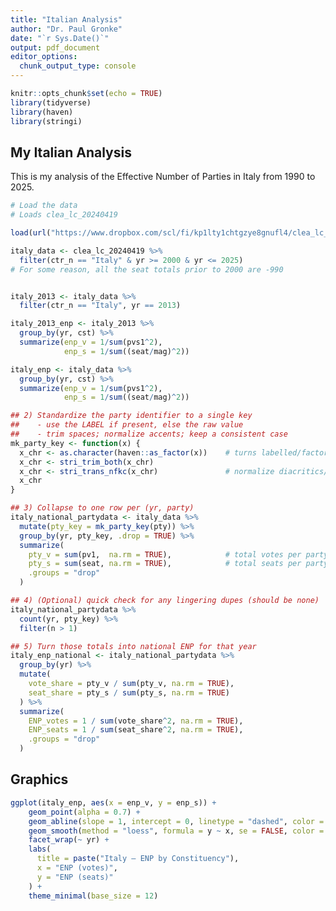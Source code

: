 ```yaml
---
title: "Italian Analysis"
author: "Dr. Paul Gronke"
date: "`r Sys.Date()`"
output: pdf_document
editor_options: 
  chunk_output_type: console
---
```


```r
knitr::opts_chunk$set(echo = TRUE)
library(tidyverse)
library(haven)
library(stringi)

```

## My Italian Analysis

This is my analysis of the Effective Number of Parties in Italy from 1990 to 2025. 


```r
# Load the data 
# Loads clea_lc_20240419

load(url("https://www.dropbox.com/scl/fi/kp1lty1chtgzye8gnufl4/clea_lc_20240419.RData?rlkey=phvtoh91a48v9jky1m1120vnw&st=h7lnys7v&dl=1"))

italy_data <- clea_lc_20240419 %>%
  filter(ctr_n == "Italy" & yr >= 2000 & yr <= 2025) 
# For some reason, all the seat totals prior to 2000 are -990 


italy_2013 <- italy_data %>%
  filter(ctr_n == "Italy", yr == 2013)

italy_2013_enp <- italy_2013 %>%
  group_by(yr, cst) %>%
  summarize(enp_v = 1/sum(pvs1^2),
            enp_s = 1/sum((seat/mag)^2))

italy_enp <- italy_data %>%
  group_by(yr, cst) %>%
  summarize(enp_v = 1/sum(pvs1^2),
            enp_s = 1/sum((seat/mag)^2))

## 2) Standardize the party identifier to a single key
##    - use the LABEL if present, else the raw value
##    - trim spaces; normalize accents; keep a consistent case
mk_party_key <- function(x) {
  x_chr <- as.character(haven::as_factor(x))    # turns labelled/factor -> labels
  x_chr <- stri_trim_both(x_chr)
  x_chr <- stri_trans_nfkc(x_chr)               # normalize diacritics/width
  x_chr
}

## 3) Collapse to one row per (yr, party)
italy_national_partydata <- italy_data %>%
  mutate(pty_key = mk_party_key(pty)) %>%
  group_by(yr, pty_key, .drop = TRUE) %>%
  summarize(
    pty_v = sum(pv1,  na.rm = TRUE),            # total votes per party
    pty_s = sum(seat, na.rm = TRUE),            # total seats per party
    .groups = "drop"
  )

## 4) (Optional) quick check for any lingering dupes (should be none)
italy_national_partydata %>%
  count(yr, pty_key) %>%
  filter(n > 1)

## 5) Turn those totals into national ENP for that year
italy_enp_national <- italy_national_partydata %>%
  group_by(yr) %>%
  mutate(
    vote_share = pty_v / sum(pty_v, na.rm = TRUE),
    seat_share = pty_s / sum(pty_s, na.rm = TRUE)
  ) %>%
  summarize(
    ENP_votes = 1 / sum(vote_share^2, na.rm = TRUE),
    ENP_seats = 1 / sum(seat_share^2, na.rm = TRUE),
    .groups = "drop"
  )

```

## Graphics

```r

ggplot(italy_enp, aes(x = enp_v, y = enp_s)) +
    geom_point(alpha = 0.7) +
    geom_abline(slope = 1, intercept = 0, linetype = "dashed", color = "red") +
    geom_smooth(method = "loess", formula = y ~ x, se = FALSE, color = "blue") +
    facet_wrap(~ yr) +
    labs(
      title = paste("Italy — ENP by Constituency"),
      x = "ENP (votes)",
      y = "ENP (seats)"
    ) +
    theme_minimal(base_size = 12)

```
